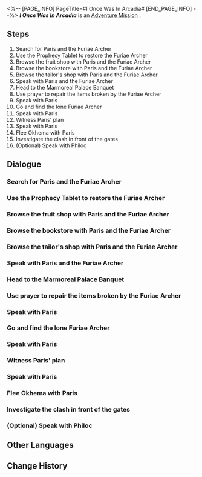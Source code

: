 <%-- [PAGE_INFO]
PageTitle=#I Once Was In Arcadia#
[END_PAGE_INFO] --%>
{{Stub|Dialogue.}}
{{Mission Infobox
|id            = 2040203
|title         = 
|image         = <!--Mission I Once Was In Arcadia.png-->
|type          = Adventure
|event_name    = 
|chapter       = 
|requirements  = {{subst:void|<!--Unknown: {"Type":"Manual"}-->}}
|summary       = <!--official mission summary from Fate's Atlas-->
|characters    = Trailblazer
|startLocation = [[<!--starting world-->]] - [[<!--starting area-->]]
|world         = <!--starting world-->
|area          = <!--starting area-->
|prev          = 
|next          = 
|rewards       = Trailblaze EXP*450; Stellar Jade*50; Traveler's Guide*6; Refined Aether*6; Lost Crystal*6; Celestial Ambrosia*200; Credit*90,000
}}
'''''I Once Was In Arcadia''''' is an [[Adventure Mission]]<!--in [world]-->.

==Steps==
# Search for Paris and the Furiae Archer
# Use the Prophecy Tablet to restore the Furiae Archer
# Browse the fruit shop with Paris and the Furiae Archer
# Browse the bookstore with Paris and the Furiae Archer
# Browse the tailor's shop with Paris and the Furiae Archer
# Speak with Paris and the Furiae Archer
# Head to the Marmoreal Palace Banquet
# Use prayer to repair the items broken by the Furiae Archer
# Speak with Paris
# Go and find the lone Furiae Archer
# Speak with Paris
# Witness Paris' plan
# Speak with Paris
# Flee Okhema with Paris
# Investigate the clash in front of the gates
# (Optional) Speak with Philoc

<!--
==Gameplay Notes==

--><!--
==Trial Character==

-->
==Dialogue==
{{Stub Dialogue}}
===Search for Paris and the Furiae Archer{{subst:void|<!--204020301-->}}===
{{Mission Description|type=adventure|location=<!--to be added-->|The stage of this memory has transitioned from under Strife's blade to beneath Worldbearing's seat. The threat and disaster have subsided for now, and maybe you will even be able to immerse yourself in a slightly less heavy story. But you must be aware that any play that begins with slaughter and suffering often meets a similar end... Whatever the case, it would be best to find the protagonist of this story first.<br />"Human, what is it you wish to gain from them?"}}
{{Dialogue Start}}
:{{tx}}
{{Dialogue End}}

===Use the Prophecy Tablet to restore the Furiae Archer{{subst:void|<!--204020304-->}}===
{{Mission Description|type=adventure|location=<!--to be added-->|update|The stage of this memory has transitioned from under Strife's blade to beneath Worldbearing's seat. The threat and disaster have subsided for now, and maybe you will even be able to immerse yourself in a slightly less heavy story. But you must be aware that any play that begins with slaughter and suffering often meets a similar end... The actor has now fallen. Now it's the moment to use your invincible power of time! By the way, there was someone just like you in the past who lent a helping hand in this story, and you have simply taken their place in this memory... Who were they? That doesn't matter. Let's just call them fate.<br />"If this is what you desire, then I shall fuse you together and allow you to become one."}}
{{Dialogue Start}}
:{{tx}}
{{Mission Description|type=adventure|location=<!--to be added-->|update|The stage of this memory has transitioned from under the blade of strife to under the seat of the worldbearer. The threat and disaster have subsided for now, and maybe you can appreciate a slightly less heavy story. But you must be aware that any play that begins with slaughter and suffering often meets a similar end... The actor has fallen. Now is the time to use your invincible time power! By the way, there was someone just like you in the past who lent a helping hand in this story, and you have just taken their place in this memory... Who are they? That doesn't matter. Let's just call them fate.<br />"If this is what you desire, then I shall fuse you together and allow you to become one."}}
{{Dialogue End}}

===Browse the fruit shop with Paris and the Furiae Archer{{subst:void|<!--204020306-->}}===
{{Mission Description|type=adventure|location=<!--to be added-->|update|The stage of this memory has transitioned from under Strife's blade to beneath Worldbearing's seat. The threat and disaster have subsided for now, and maybe you will even be able to immerse yourself in a slightly less heavy story. But you must be aware that any play that begins with slaughter and suffering often meets a similar end... Shopping &mdash; it is a wonderful way to increase intimacy in any world or time.<br />"It is shameful to accept a lover too quickly. One must take their time &mdash; as time is often the best test."}}
{{Dialogue Start}}
:{{tx}}
{{Dialogue End}}

===Browse the bookstore with Paris and the Furiae Archer{{subst:void|<!--204020307-->}}===
{{Dialogue Start}}
:{{tx}}
{{Dialogue End}}

===Browse the tailor's shop with Paris and the Furiae Archer{{subst:void|<!--204020308-->}}===
{{Dialogue Start}}
:{{tx}}
{{Dialogue End}}

===Speak with Paris and the Furiae Archer{{subst:void|<!--204020309-->}}===
{{Dialogue Start}}
:{{tx}}
{{Dialogue End}}

===Head to the Marmoreal Palace Banquet{{subst:void|<!--204020310-->}}===
{{Mission Description|type=adventure|location=<!--to be added-->|update|Living in this unfamiliar city, the master of this memory is experiencing new feelings and changes within themself. There are many things here that she has never seen before, just like this banquet at the Marmoreal Palace... To the Kremnoans, Phagousa is nothing worth singing about. They may simply throw them a passing mention when they indulge in heavy drinking.<br />Sometimes play interludes are used to represent the passage of time. Some playwrights criticize this approach, saying that time, location, and characters should be unified in order for spectators to resonate with the scene... But this is very difficult.}}
{{Dialogue Start}}
:{{tx}}
{{Dialogue End}}

===Use prayer to repair the items broken by the Furiae Archer{{subst:void|<!--204020313-->}}===
{{Mission Description|type=adventure|location=<!--to be added-->|update|Living in this unfamiliar city, the master of this memory is experiencing new feelings and changes within themself. There are many things here that she has never seen before, just like this banquet at the Marmoreal Palace... To the Kremnoans, Phagousa is nothing worth singing about. They may simply throw them a passing mention when they indulge in heavy drinking.<br />It seems that the dance of Strife cannot fully express its grace at a banquet of the ocean. When prejudice and fear rage like giant waves, no blade or shield can hold them back. The only assistance that you and Paris can offer is to prevent her little boat from being overturned so soon.}}
{{Dialogue Start}}
:{{tx}}
{{Dialogue End}}

===Speak with Paris{{subst:void|<!--204020315-->}}===
{{Dialogue Start}}
:{{tx}}
{{Dialogue End}}

===Go and find the lone Furiae Archer{{subst:void|<!--204020316-->}}===
{{Mission Description|type=adventure|location=<!--to be added-->|update|Living in this unfamiliar city, the master of this memory is experiencing new feelings and changes within themself. There are many things here that she has never seen before, just like this banquet at the Marmoreal Palace... To the Kremnoans, Phagousa is nothing worth singing about. They may simply throw them a passing mention when they indulge in heavy drinking.<br />It seems that the dance of Strife cannot fully express its grace at a banquet of the ocean. When prejudice and fear rage like giant waves, no blade or shield can hold them back. The only assistance that you and Paris can offer is to prevent her little boat from being overturned so soon.<br />"It is shameful to accept a lover too quickly. One must take their time &mdash; as time is often the best test."}}
{{Dialogue Start}}
:{{tx}}
{{Dialogue End}}

===Speak with Paris{{subst:void|<!--204020317-->}}===
{{Mission Description|type=adventure|location=<!--to be added-->|update|Unbound, the spectators leap through time: Skipping past how it was that she suppressed the concerns in her heart, how she wore down the cold stares of those around her and how she won the acceptance of her former enemies. She has done so much to finally become a true subject of Okhema, as opposed to a guest or an enemy... But is this truly what she wants to do?<br />Is she not the same as you, being blindly led along by fate towards her mission?<br />Sometimes play interludes are used to represent the passage of time. Some playwrights criticize this approach, saying that time, location, and characters should be unified in order for spectators to resonate with the scene... But this is very difficult.}}
{{Dialogue Start}}
:{{tx}}
{{Dialogue End}}

===Witness Paris' plan{{subst:void|<!--204020319-->}}===
{{Mission Description|type=adventure|location=<!--to be added-->|update|Unbound, the spectators leap through time: Skipping past how it was that she suppressed the concerns in her heart, how she wore down the cold stares of those around her and how she won the acceptance of her former enemies. She has done so much to finally become a true subject of Okhema, as opposed to a guest or an enemy... The person that gave her this mission, was it this person that seems to love her? Or are they both simply bound by their own cocoons?<br />"What we seek is not only the good, it is also the permanent. What love seeks is to have something good forever."}}
{{Dialogue Start}}
:{{tx}}
{{Dialogue End}}

===Speak with Paris{{subst:void|<!--204020320-->}}===
{{Mission Description|type=adventure|location=<!--to be added-->|update|Romance is seemingly powerless in the face of strife. Its brittle thread is unable to protect anything. This thread can still glow faintly in the darkness. Even if it is broken and withered, people can still appreciate its lingering beauty... Of course, to the one that appreciates this beauty, the thoughts of the thread are of no consequence at all.<br />"People always have a clear idea of what it is that they want in their hearts, but they are never able to say it out loud. They simply predict what each other hopes to receive and ends up speaking in riddles."}}
{{Dialogue Start}}
:{{tx}}
{{Dialogue End}}

===Flee Okhema with Paris{{subst:void|<!--204020321-->}}===
{{Mission Description|type=adventure|location=<!--to be added-->|update|Romance is seemingly powerless in the face of strife. Its brittle thread is unable to protect anything. This thread can still glow faintly in the darkness. Even if it is broken and withered, people can still appreciate its lingering beauty... Tell me, when that broken thread breaks, do you think it reflects on the beauty of its own end?<br />"People regard victory in the pursuit of love as glory and failure as shame. People can do all sorts of strange things in order to achieve this victory."}}
{{Dialogue Start}}
:{{tx}}
{{Dialogue End}}

===Investigate the clash in front of the gates{{subst:void|<!--204020323-->}}===
{{Mission Description|type=adventure|location=<!--to be added-->|update|Romance is seemingly powerless in the face of strife. Its brittle thread is unable to protect anything. This thread can still glow faintly in the darkness. Even if it is broken and withered, people can still appreciate its lingering beauty... Perhaps there isn't even anyone present to appreciate the beauty of an ending. This is all just the imagination of the thread itself as it breaks. Perhaps this is all just their attempt to cover up a loss that never had any romance to speak of in the first place.<br />"Whether something is beautiful or ugly is decided in how an action is carried out. No action is beautiful or ugly in itself. If the methods of this action are beautiful, then the action itself is beautiful. If the methods of this action are ugly, then the action itself is ugly."}}
{{Dialogue Start}}
:{{tx}}
{{Dialogue End}}

===(Optional) Speak with Philoc{{subst:void|<!--204020326-->}}===
{{Mission Description|type=adventure|location=<!--to be added-->|update|Living in this unfamiliar city, the master of this memory is experiencing new feelings and changes within themself. There are many things here that she has never seen before, just like this banquet at the Marmoreal Palace... To the Kremnoans, Phagousa is nothing worth singing about. They may simply throw them a passing mention when they indulge in heavy drinking.<br />It seems that the dance of Strife cannot fully express its grace at a banquet of the ocean. When prejudice and fear rage like giant waves, no blade or shield can hold them back. The only assistance that you and Paris can offer is to prevent her little boat from being overturned so soon.}}
{{Dialogue Start}}
:{{tx}}
{{Dialogue End}}

==Other Languages==
{{Other Languages
|en   = I Once Was In Arcadia
|zhs  = 我曾在阿卡迪亚
|zht  = 我曾在阿卡迪亞
|ja   = かつて、アーカディアの地に
|ko   = 과거 아르카디아에서
|es   = Una vez, en Arcadia...
|fr   = Un jour, en Arcadie...
|ru   = Однажды в Аркадии
|th   = ฉันเคยอยู่ที่ Arcadia
|vi   = Tôi Từng Ở Arcadia
|de   = Ich war einmal in Arcadia
|id   = Aku Pernah Berada di Arcadia
|pt   = Eu Já Estive em Arcadia
}}

==Change History==
{{Change History|3.0}}
